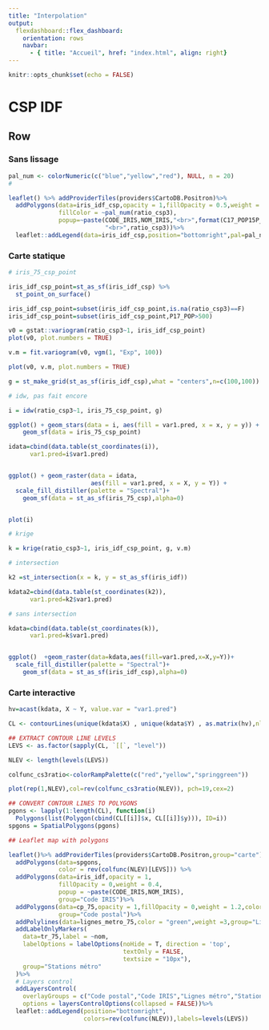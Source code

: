 ```yaml
---
title: "Interpolation"
output: 
  flexdashboard::flex_dashboard:
    orientation: rows
    navbar:
      - { title: "Accueil", href: "index.html", align: right}
---
```


```r
knitr::opts_chunk$set(echo = FALSE)
```





# CSP IDF

## Row {.tabset}

### Sans lissage


```r
pal_num <- colorNumeric(c("blue","yellow","red"), NULL, n = 20)
# 

leaflet() %>% addProviderTiles(providers$CartoDB.Positron)%>%
  addPolygons(data=iris_idf_csp,opacity = 1,fillOpacity = 0.5,weight = 0.8,color="black",
              fillColor = ~pal_num(ratio_csp3),
              popup=~paste(CODE_IRIS,NOM_IRIS,"<br>",format(C17_POP15P_CS3,digits=0),
                           "<br>",ratio_csp3))%>%
  leaflet::addLegend(data=iris_idf_csp,position="bottomright",pal=pal_num,values=~ratio_csp3)

```

### Carte statique

```r

# iris_75_csp_point

iris_idf_csp_point=st_as_sf(iris_idf_csp) %>% 
  st_point_on_surface()

iris_idf_csp_point=subset(iris_idf_csp_point,is.na(ratio_csp3)==F)
iris_idf_csp_point=subset(iris_idf_csp_point,P17_POP>500)

v0 = gstat::variogram(ratio_csp3~1, iris_idf_csp_point)
plot(v0, plot.numbers = TRUE)

v.m = fit.variogram(v0, vgm(1, "Exp", 100))

plot(v0, v.m, plot.numbers = TRUE)

g = st_make_grid(st_as_sf(iris_idf_csp),what = "centers",n=c(100,100))

```

```r
# idw, pas fait encore

i = idw(ratio_csp3~1, iris_75_csp_point, g)

ggplot() + geom_stars(data = i, aes(fill = var1.pred, x = x, y = y)) + 
    geom_sf(data = iris_75_csp_point)

idata=cbind(data.table(st_coordinates(i)),
      var1.pred=i$var1.pred)


ggplot() + geom_raster(data = idata, 
                       aes(fill = var1.pred, x = X, y = Y)) +
  scale_fill_distiller(palette = "Spectral")+ 
    geom_sf(data = st_as_sf(iris_75_csp),alpha=0)


plot(i)
```

```r

# krige

k = krige(ratio_csp3~1, iris_idf_csp_point, g, v.m)

# intersection

k2 =st_intersection(x = k, y = st_as_sf(iris_idf))

kdata2=cbind(data.table(st_coordinates(k2)),
      var1.pred=k2$var1.pred)

# sans intersection

kdata=cbind(data.table(st_coordinates(k)),
      var1.pred=k$var1.pred)


ggplot()  +geom_raster(data=kdata,aes(fill=var1.pred,x=X,y=Y))+
  scale_fill_distiller(palette = "Spectral")+ 
    geom_sf(data = st_as_sf(iris_idf_csp),alpha=0)


```

### Carte interactive

```r
hv=acast(kdata, X ~ Y, value.var = "var1.pred")

CL <- contourLines(unique(kdata$X) , unique(kdata$Y) , as.matrix(hv),nlevels =10)

## EXTRACT CONTOUR LINE LEVELS
LEVS <- as.factor(sapply(CL, `[[`, "level"))

NLEV <- length(levels(LEVS))
```

```r
colfunc_cs3ratio<-colorRampPalette(c("red","yellow","springgreen"))

plot(rep(1,NLEV),col=rev(colfunc_cs3ratio(NLEV)), pch=19,cex=2)

```

```r

## CONVERT CONTOUR LINES TO POLYGONS
pgons <- lapply(1:length(CL), function(i)
  Polygons(list(Polygon(cbind(CL[[i]]$x, CL[[i]]$y))), ID=i))
spgons = SpatialPolygons(pgons)

## Leaflet map with polygons

leaflet()%>% addProviderTiles(providers$CartoDB.Positron,group="carte") %>%
  addPolygons(data=spgons,
              color = rev(colfunc(NLEV)[LEVS])) %>%
  addPolygons(data=iris_idf,opacity = 1,
              fillOpacity = 0,weight = 0.4,
              popup = ~paste(CODE_IRIS,NOM_IRIS),
              group="Code IRIS")%>%
  addPolygons(data=cp_75,opacity = 1,fillOpacity = 0,weight = 1.2,color="black",
              group="Code postal")%>%
  addPolylines(data=lignes_metro_75,color = "green",weight =3,group="Lignes métro")%>%
  addLabelOnlyMarkers(
    data=tr_75,label = ~nom,
    labelOptions = labelOptions(noHide = T, direction = 'top',
                                textOnly = FALSE,
                                textsize = "10px"),
    group="Stations métro"
  )%>%
  # Layers control
  addLayersControl(
    overlayGroups = c("Code postal","Code IRIS","Lignes métro","Stations métro"),
    options = layersControlOptions(collapsed = FALSE))%>%
  leaflet::addLegend(position="bottomright",
                     colors=rev(colfunc(NLEV)),labels=levels(LEVS))

```




